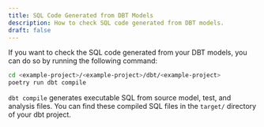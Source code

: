 ```yaml
---
title: SQL Code Generated from DBT Models
description: How to check SQL code generated from DBT models.
draft: false
---
```

If you want to check the SQL code generated from your DBT models, you can do so by running the following command:

```bash
cd <example-project>/<example-project>/dbt/<example-project>
poetry run dbt compile
```
`dbt compile` generates executable SQL from source model, test, and analysis files. You can find these compiled SQL files in the `target/` directory of your dbt project.